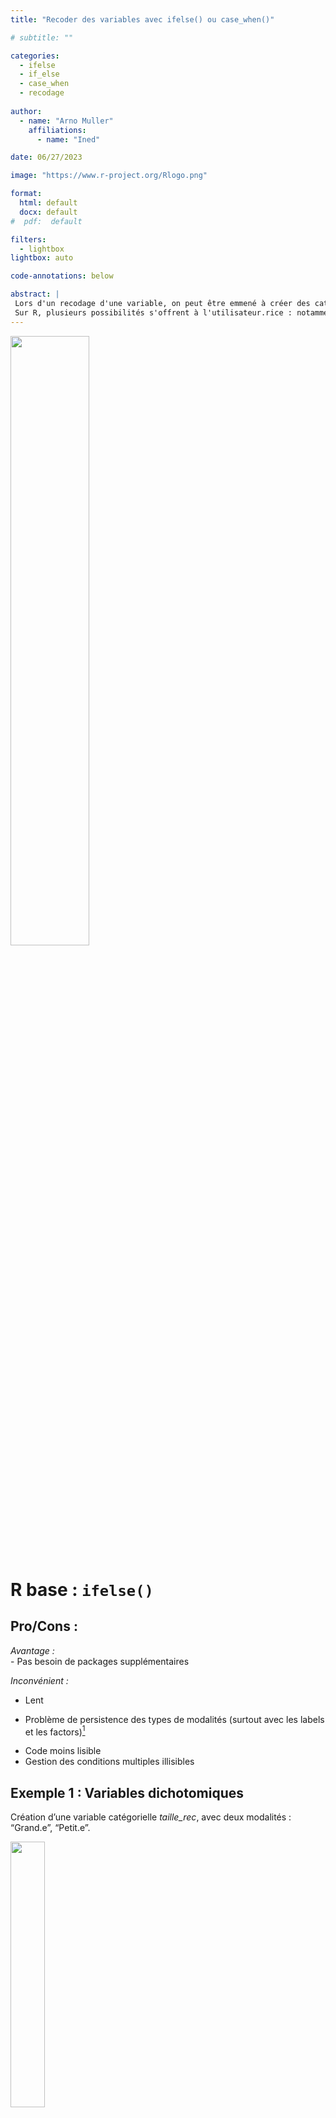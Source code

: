 ```yaml
---
title: "Recoder des variables avec ifelse() ou case_when()"

# subtitle: ""

categories:
  - ifelse
  - if_else
  - case_when
  - recodage
  
author: 
  - name: "Arno Muller"
    affiliations:
      - name: "Ined"

date: 06/27/2023

image: "https://www.r-project.org/Rlogo.png"

format: 
  html: default
  docx: default
#  pdf:  default

filters:
  - lightbox
lightbox: auto

code-annotations: below

abstract: | 
 Lors d'un recodage d'une variable, on peut être emmené à créer des catégories dépendantes d'une ou plusieurs conditions. Pour cela, la plus part des logiciels permettent des fonctions qui suivent le schéma : SI condition ALORS catégorie1 SINON catégorie2. 
 Sur R, plusieurs possibilités s'offrent à l'utilisateur.rice : notamment `ifelse()`, `if_else()`, `case_when()`.
---
```


![](img/Schema_ifelse_base.png){width="50%"}

# R base : `ifelse()`

## Pro/Cons :

*Avantage :*\
- Pas besoin de packages supplémentaires

*Inconvénient :*

-   Lent

-   Problème de persistence des types de modalités (surtout avec les labels et les factors)[^1]

[^1]: <https://community.rstudio.com/t/case-when-why-not/2685/3>

-   Code moins lisible
-   Gestion des conditions multiples illisibles

## Exemple 1 : Variables dichotomiques

Création d'une variable catégorielle *taille_rec*, avec deux modalités : "Grand.e", "Petit.e".

![](img/Schema_ifelse_ex1.png){width="33%"}

```r

# Sélection d'une seed pour obtenir le même échantillon 
# dans la création des données fictive aléatoires
set.seed(1)

# Création du jeu de données exemple
individus <- data.frame(
  id = 1:20,
  # Âges aléatoires entre 18 et 65 ans
  age = sample(18:65, 20, replace = TRUE), 
  # Tailles aléatoires entre 150 et 200 cm
  taille = sample(150:200, 20, replace = TRUE), 
  # Sexe aléatoire (Homme ou Femme)
  sexe = sample(c("Homme", "Femme"), 20, replace = TRUE) 
)


# Ajout d'une variable taill_rec pour illustrer l'utilisation de ifelse()
individus$taille_rec <- ifelse(individus$taille > 175, # Condition 
                               "Grand.e",              # Catégorie si VRAI 
                               "Petit.e")              # Catégorie si FAUX


# Affichage de la nouvelle variable
table(individus$taille_rec)


```

## Exemple 2 : Variables avec plus de 2 modalités

Il est possible d'empiler les fonctions `ifelse()` pour créer des variables avec plus de deux modalités. Pour cela on suit le schéma suivant :

![](img/Schema_ifelse_ex2.png){width="50%"}

Dans cet exemple, on divise la taille en 3 catégories :

-   Petit.e : < 165  
-   Moyen.ne : De 165 à 185  
-   Grand.e : > 185

```r

individus$taille_rec2 <- ifelse(individus$taille > 185,      # Condition 1
                               "Grand.e",                    # Condi 1 Vrai 
                               ifelse(individus$taille < 165,# Condition 2
                                      "Petit.e",             # Condi 2 Vrai
                                      "Moyen.ne"))           # Condi 1&2 Fausse
                               


# Affichage de la nouvelle variable
table(individus$taille_rec2)


```

## Exemple 3 : Conditions issues de deux variables initiales

Il est également possible de créer des variables à partir de conditions provenant de plusieurs variables.

Dans cet exemple, nous allons créer une variable dont les catégories seront différentes selon pour les hommes et les femmes :

<br>

::: columns
::: {.column width="40%"}
*Pour les hommes :*

-   Petit.e : < 180  
-   Grand.e : >= 180  

*Pour les femmes :*

-   Petit.e : < 170  
-   Grand.e : >= 170  
:::

::: {.column width="60%"}
![](img/Schema_ifelse_ex3.png){width="75%"}
:::
:::

```r


individus$taille_rec3 <- ifelse(individus$sexe == "Homme" & 
                                  individus$taille < 180,      # Condition 1
                                # Condition 1 Vraie :
                                "Petit.e",    
                                # Sinon :
                                ifelse(individus$sexe == "Femme" & 
                                  individus$taille < 170,      # Condition 2
                                  # Condition 2 Vraie :
                                  "Petit.e",  
                                  # Tous les autres :
                                  "Grand.e"))          
                               


# Affichage de la nouvelle variable
table(individus$taille_rec3)


```

# Dplyr : `if_else()`

## Pro/Cons :

*Avantage :*

Le package *dplyr*, présent dans le *tidyverse*, propose sa propre version de la fonction `ifelse()`, qui permet d'éviter certains problèmes rencontrer avec la version de base.

Ainsi, `if_else()` s'utilise exactement de la même manière que `ifelse`, elle est plus rapide et permet de conserver le type de la variable initiale.

*Inconvénient :*

-   Besoin d'installer un package
-   Gestion des conditions multiples toujours illisibles

## Exemple 4 : `if_else()`

```r

#install.packages("dplyr")
library(dplyr)

individus$taille_rec4 <- if_else(individus$sexe == "Homme" & 
                                  individus$taille < 180,      # Condition 1
                                # Condition 1 Vraie :
                                "Petit.e",    
                                # Sinon :
                                if_else(individus$sexe == "Femme" & 
                                  individus$taille < 170,      # Condition 2
                                  # Condition 2 Vraie :
                                  "Petit.e",  
                                  # Tous les autres :
                                  "Grand.e"))          
                               


# Affichage de la nouvelle variable
table(individus$taille_rec4)


```

**On obtient bien le même résultat**

# Dplyr : `case_when()`

## Pro/Cons :

La gestion des conditions multiples pouvant être fastidieuse avec les fonctions `ifelse()`, le code devenant rapidemment illisible, *dplyr* propose la fonction `case_when()` qui permet de l'organiser mieux.

Son fonctionnement se base sur des formules, il peut alors sembler plus ou moins compréhensibles selon les sensibilités de programmations.

# Exemple 5 : Variable dichotomique

```r

library(dplyr)

individus$taille_rec5 <- case_when(
  individus$taille > 175 ~ "Grand", # Condition 1 ~ Resultat 1
  individus$taille <= 175 ~ "Petit" # Condition 2 ~ Resultat 2
)

# Exemple avec catégorie "ELSE"
individus$taille_rec5bis <- case_when(
  individus$taille > 175 ~ "Grand", # Condition  ~ Resultat 
  TRUE ~ "Petit"                    # Sinon ~ Resultat pour les autres cas
)


table(individus$taille_rec5)
table(individus$taille_rec5bis)


```

# Exemple 6 : Variable avec plusieurs modalités

On reprend l'exemple 3 avec `case_when()`.

```r

library(dplyr)

individus$taille_rec6 <- case_when(
  individus$sexe == "Homme" & individus$taille < 180 ~ "Petit.e",
  individus$sexe == "Femme" & individus$taille < 170 ~ "Petit.e",
  TRUE ~ "Grand.e"
)

table(individus$taille_rec6)


```

# Attention !

## Ordre d'affectation des valeurs

Avec `ifelse()` ou avec `case_when`, une fois la première condition remplie, la nouvelle valeur ne peux plus être modifiée, ainsi si une condition future se superpose, elle ne sera pas prise en compte dans le recodage. **On va du plus spécifique au plus général**

*Exemple :*
On crée une variable taille avec comme modalité :

-   Petit : < 170  
-   Moyen : 170 à 185  
-   Grand : > 185  

```r

individus <- individus %>%
  select(id, taille) %>% 
  
  mutate(
    # avec ifelse
    var1 = ifelse(taille > 170, "Moyen", 
                  ifelse(taille > 185, "Grand", "Petit")),
    
    # avec if_else
    var2 = if_else(taille > 170, "Moyen", 
                   if_else(taille > 185, "Grand", "Petit")),
    
    # avec case_when
    var3 = case_when(
      taille > 170 ~ "Moyen",
      taille > 185 ~ "Grand", 
      TRUE ~ "Petit")) 

table(individus$var1)
table(individus$var2)
table(individus$var3)

```

On voit qu'il n'y a pas la catégorie "Grand", comme la valeur a déjà été affectée à la catégorie "Moyen". Il faudrait alors :

```r

individus <- individus %>%
  mutate(var5 = case_when(
    taille > 185 ~ "Grand", 
    taille > 170 ~ "Moyen",
    TRUE ~ "Petit")) 

table(individus$var5)
```

## A propos des valeurs manquantes

Les fonctions `ifelse()` n'ont pas le même comportement pour le traitement des valeurs manquantes que la fonction `case_when`.

Dans le cas des fonctions `ifelse`, si l'une des variables de conditions est un NA, le résultat sera également une valeur manquante dans la variable crée.

Dans le cas de la fonction `case_when`, l'individu avec une valeur manquante aura comme nouvelle valeur la catégorie défini dans la partie "SINON".[^2]

[^2]: <https://stackoverflow.com/questions/57807976/how-to-use-case-when-rather-then-if-else-error-in-my-code>

*Exemple :*

On crée un data frame avec des NA :

```r
library(dplyr)
df <- data.frame(a = c(1:3, NA, 4,NA,6:7), b = c(NA, letters[1:7]))
df
```

On fait un recodage avec `ifelse()`

```r
df %>%
  mutate(res = if_else(a > 3, "Yes", 
                   if_else(b == "c", "No", 
                           if_else(a > 5, "Maybe", "Done"))))
```

Les NA restent des NAs, alors qu'avec `case_when` :

```r
df %>%
   mutate(res = case_when(a > 3 ~ "Yes", 
                          b == "c"~"No", 
                          a > 5 ~ "Maybe", 
                          TRUE ~ "Done"))
```

On a pas de NA, ils ont été recodé avec la catégorie SINON.

**Il faut donc créer une condition avec `is.na(variable)`**

```r
df %>%
   mutate(res = case_when(a > 3 ~ "Yes", 
                          b == "c"~"No", 
                          a > 5 ~ "Maybe", 
                          is.na(a) | is.na(b) ~ NA,
                          TRUE ~ "Done"))
```
